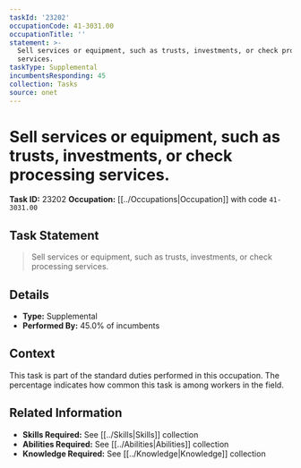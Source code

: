 ```yaml
---
taskId: '23202'
occupationCode: 41-3031.00
occupationTitle: ''
statement: >-
  Sell services or equipment, such as trusts, investments, or check processing
  services.
taskType: Supplemental
incumbentsResponding: 45
collection: Tasks
source: onet
---
```

# Sell services or equipment, such as trusts, investments, or check processing services.

**Task ID:** 23202
**Occupation:** [[../Occupations|Occupation]] with code `41-3031.00`

## Task Statement

> Sell services or equipment, such as trusts, investments, or check processing services.

## Details

- **Type:** Supplemental
- **Performed By:** 45.0% of incumbents

## Context

This task is part of the standard duties performed in this occupation. The percentage indicates how common this task is among workers in the field.

## Related Information

- **Skills Required:** See [[../Skills|Skills]] collection
- **Abilities Required:** See [[../Abilities|Abilities]] collection
- **Knowledge Required:** See [[../Knowledge|Knowledge]] collection
